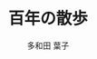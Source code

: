 ---
title: "百年の散歩"
author: "多和田 葉子"
page: 293
isbn: "4101255822"
publishDate: 2019-12-23
publisher: "新潮社"
addDate: 2025-02-10
amazonLink: "https://amzn.to/4jKcBod"
---